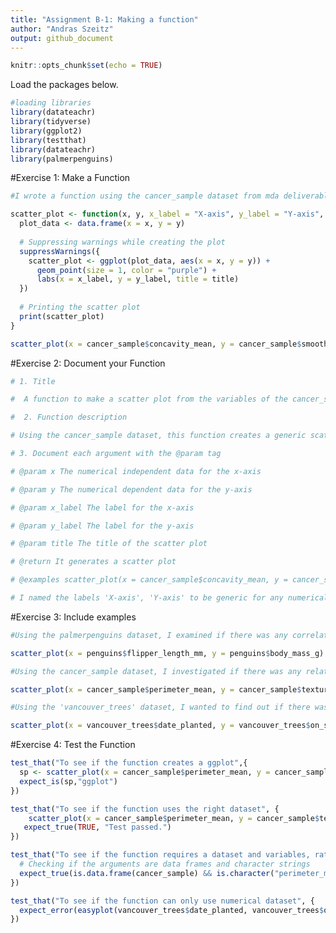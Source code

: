 ---
title: "Assignment B-1: Making a function"
author: "Andras Szeitz"
output: github_document
---

```{r setup, include=FALSE}
knitr::opts_chunk$set(echo = TRUE)
```

Load the packages below.

```{r}

#loading libraries 
library(datateachr)
library(tidyverse)
library(ggplot2)
library(testthat)
library(datateachr)
library(palmerpenguins)

```

#Exercise 1: Make a Function

```{r}

#I wrote a function using the cancer_sample dataset from mda deliverable 1 to generate a scatter plot.

scatter_plot <- function(x, y, x_label = "X-axis", y_label = "Y-axis", title = "Scatter Plot") {
  plot_data <- data.frame(x = x, y = y)
  
  # Suppressing warnings while creating the plot
  suppressWarnings({
    scatter_plot <- ggplot(plot_data, aes(x = x, y = y)) +
      geom_point(size = 1, color = "purple") +
      labs(x = x_label, y = y_label, title = title)
  })
  
  # Printing the scatter plot
  print(scatter_plot)
}

scatter_plot(x = cancer_sample$concavity_mean, y = cancer_sample$smoothness_mean)

```

#Exercise 2: Document your Function

```{r}

# 1. Title

#  A function to make a scatter plot from the variables of the cancer_sample dataset

#  2. Function description

# Using the cancer_sample dataset, this function creates a generic scatter plot using ggplot2 that can be utilized with other numerical data.

# 3. Document each argument with the @param tag

# @param x The numerical independent data for the x-axis

# @param y The numerical dependent data for the y-axis

# @param x_label The label for the x-axis

# @param y_label The label for the y-axis

# @param title The title of the scatter plot

# @return It generates a scatter plot

# @examples scatter_plot(x = cancer_sample$concavity_mean, y = cancer_sample$smoothness_mean)

# I named the labels 'X-axis', 'Y-axis' to be generic for any numerical data without using a specific name. I named scatter plot to use a universal name of the plot for any application without any specific designation.

```

#Exercise 3: Include examples

```{r}

#Using the palmerpenguins dataset, I examined if there was any correlation between the flipper length (X-axis) and  body weight (Y-axis) of the penguins. The scatter plot shows that there seems to be a linear relationship between the data indicating that the longer the flippers the heavier the penguins are.

scatter_plot(x = penguins$flipper_length_mm, y = penguins$body_mass_g)

```

```{r}

#Using the cancer_sample dataset, I investigated if there was any relationship between the perimeter_mean (X-axis) and  texture_mean (Y-axis) of the tumor parameters. The scatter plot revealed that there was not an identifiable correlation between the two parameters. 

scatter_plot(x = cancer_sample$perimeter_mean, y = cancer_sample$texture_mean)

```

```{r}

#Using the 'vancouver_trees' dataset, I wanted to find out if there was any correlation between the date the trees were planted and the building blocks where they were planted. The scatter plot showed that in the early 1990's, trees were planted at lower building block numbers, while between 1998 and 2015 most trees were planted around the 8750 building block.

scatter_plot(x = vancouver_trees$date_planted, y = vancouver_trees$on_street_block)

```

#Exercise 4: Test the Function

```{r}
test_that("To see if the function creates a ggplot",{
  sp <- scatter_plot(x = cancer_sample$perimeter_mean, y = cancer_sample$texture_mean)
  expect_is(sp,"ggplot")
})

```

```{r}
test_that("To see if the function uses the right dataset", {
    scatter_plot(x = cancer_sample$perimeter_mean, y = cancer_sample$texture_mean)
   expect_true(TRUE, "Test passed.")
})
```

```{r}

test_that("To see if the function requires a dataset and variables, rather than a row of numbers", {
  # Checking if the arguments are data frames and character strings
  expect_true(is.data.frame(cancer_sample) && is.character("perimeter_mean") && is.character("texture_mean"), "Test passed.")
})

```

```{r}
test_that("To see if the function can only use numerical dataset", {
  expect_error(easyplot(vancouver_trees$date_planted, vancouver_trees$on_street_block))
})

```